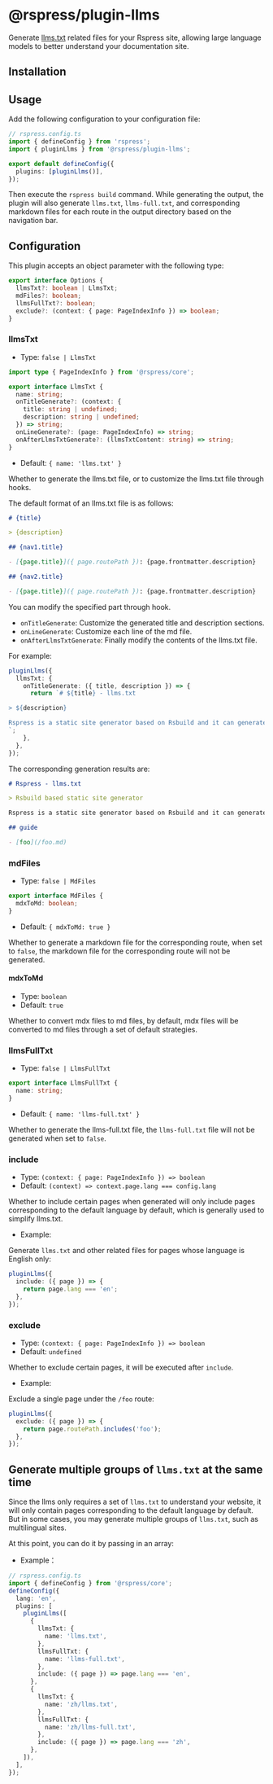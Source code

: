 # @rspress/plugin-llms


<SourceCode href="https://github.com/web-infra-dev/rspress/tree/main/packages/plugin-llms" />

Generate [llms.txt](https://llmstxt.org/) related files for your Rspress site, allowing large language models to better understand your documentation site.

## Installation


<PackageManagerTabs command="add @rspress/plugin-llms -D" />

## Usage

Add the following configuration to your configuration file:

```ts
// rspress.config.ts
import { defineConfig } from 'rspress';
import { pluginLlms } from '@rspress/plugin-llms';

export default defineConfig({
  plugins: [pluginLlms()],
});
```

Then execute the `rspress build` command. While generating the output, the plugin will also generate `llms.txt`, `llms-full.txt`, and corresponding markdown files for each route in the output directory based on the navigation bar.

## Configuration

This plugin accepts an object parameter with the following type:

```ts
export interface Options {
  llmsTxt?: boolean | LlmsTxt;
  mdFiles?: boolean;
  llmsFullTxt?: boolean;
  exclude?: (context: { page: PageIndexInfo }) => boolean;
}
```

### llmsTxt

- Type: `false | LlmsTxt`

```ts
import type { PageIndexInfo } from '@rspress/core';

export interface LlmsTxt {
  name: string;
  onTitleGenerate?: (context: {
    title: string | undefined;
    description: string | undefined;
  }) => string;
  onLineGenerate?: (page: PageIndexInfo) => string;
  onAfterLlmsTxtGenerate?: (llmsTxtContent: string) => string;
}
```

- Default: `{ name: 'llms.txt' }`

Whether to generate the llms.txt file, or to customize the llms.txt file through hooks.

The default format of an llms.txt file is as follows:

```markdown
# {title}

> {description}

## {nav1.title}

- [{page.title}]({ page.routePath }): {page.frontmatter.description}

## {nav2.title}

- [{page.title}]({ page.routePath }): {page.frontmatter.description}
```

You can modify the specified part through hook.

- `onTitleGenerate`: Customize the generated title and description sections.
- `onLineGenerate`: Customize each line of the md file.
- `onAfterLlmsTxtGenerate`: Finally modify the contents of the llms.txt file.

For example:

```ts
pluginLlms({
  llmsTxt: {
    onTitleGenerate: ({ title, description }) => {
      return `# ${title} - llms.txt

> ${description}

Rspress is a static site generator based on Rsbuild and it can generate llms.txt with @rspress/plugin-llms.
`;
    },
  },
});
```

The corresponding generation results are:

```markdown
# Rspress - llms.txt

> Rsbuild based static site generator

Rspress is a static site generator based on Rsbuild and it can generate llms.txt with @rspress/plugin-llms.

## guide

- [foo](/foo.md)
```

### mdFiles

- Type: `false | MdFiles`

```ts
export interface MdFiles {
  mdxToMd: boolean;
}
```

- Default: `{ mdxToMd: true }`

Whether to generate a markdown file for the corresponding route, when set to `false`, the markdown file for the corresponding route will not be generated.

#### mdxToMd

- Type: `boolean`
- Default: `true`

Whether to convert mdx files to md files, by default, mdx files will be converted to md files through a set of default strategies.

### llmsFullTxt

- Type: `false | LlmsFullTxt`

```ts
export interface LlmsFullTxt {
  name: string;
}
```

- Default: `{ name: 'llms-full.txt' }`

Whether to generate the llms-full.txt file, the `llms-full.txt` file will not be generated when set to `false`.

### include

- Type: `(context: { page: PageIndexInfo }) => boolean`
- Default: `(context) => context.page.lang === config.lang`

Whether to include certain pages when generated will only include pages corresponding to the default language by default, which is generally used to simplify llms.txt.

- Example:

Generate `llms.txt` and other related files for pages whose language is English only:

```ts
pluginLlms({
  include: ({ page }) => {
    return page.lang === 'en';
  },
});
```

### exclude

- Type: `(context: { page: PageIndexInfo }) => boolean`
- Default: `undefined`

Whether to exclude certain pages, it will be executed after `include`.

- Example:

Exclude a single page under the `/foo` route:

```ts
pluginLlms({
  exclude: ({ page }) => {
    return page.routePath.includes('foo');
  },
});
```

## Generate multiple groups of `llms.txt` at the same time

Since the llms only requires a set of `llms.txt` to understand your website, it will only contain pages corresponding to the default language by default. But in some cases, you may generate multiple groups of `llms.txt`, such as multilingual sites.

At this point, you can do it by passing in an array:

- Example：

```ts
// rspress.config.ts
import { defineConfig } from '@rspress/core';
defineConfig({
  lang: 'en',
  plugins: [
    pluginLlms([
      {
        llmsTxt: {
          name: 'llms.txt',
        },
        llmsFullTxt: {
          name: 'llms-full.txt',
        },
        include: ({ page }) => page.lang === 'en',
      },
      {
        llmsTxt: {
          name: 'zh/llms.txt',
        },
        llmsFullTxt: {
          name: 'zh/llms-full.txt',
        },
        include: ({ page }) => page.lang === 'zh',
      },
    ]),
  ],
});
```
